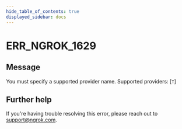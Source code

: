```yaml
---
hide_table_of_contents: true
displayed_sidebar: docs
---
```



# ERR_NGROK_1629

## Message

You must specify a supported provider name. Supported providers: [`T`]

<ErrorDetails error="err_ngrok_1629" />

## Further help

If you're having trouble resolving this error, please reach out to [support@ngrok.com](mailto:support@ngrok.com?subject=Help%20with%20ERR_NGROK_1629).
